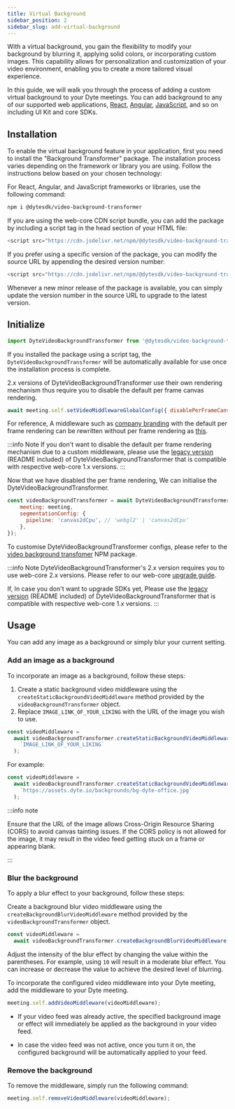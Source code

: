 ```yaml
---
title: Virtual Background
sidebar_position: 2
sidebar_slug: add-virtual-background
---
```


With a virtual background, you gain the flexibility to modify your background by blurring it, applying solid colors, or incorporating custom images. This capability allows for personalization and customization of your video environment, enabling you to create a more tailored visual experience.

In this guide, we will walk you through the process of adding a custom virtual background to your Dyte meetings. You can add background to any of our supported web applications, [React](/react-ui-kit), [Angular](/angular-ui-kit), [JavaScript](/ui-kit), and so on including UI Kit and core SDKs.

## Installation

To enable the virtual background feature in your application, first you need to install the "Background Transformer" package. The installation process varies depending on the framework or library you are using. Follow the instructions below based on your chosen technology:

For React, Angular, and JavaScript frameworks or libraries, use the following command:

```bash
npm i @dytesdk/video-background-transformer
```

If you are using the web-core CDN script bundle, you can add the package by including a script tag in the head section of your HTML file:

```js
<script src="https://cdn.jsdelivr.net/npm/@dytesdk/video-background-transformer/dist/index.iife.js"></script>
```

If you prefer using a specific version of the package, you can modify the source URL by appending the desired version number:

```js
<script src="https://cdn.jsdelivr.net/npm/@dytesdk/video-background-transformer@2.0.3/dist/index.iife.js"></script>
```

Whenever a new minor release of the package is available, you can simply update the version number in the source URL to upgrade to the latest version.

## Initialize

```js
import DyteVideoBackgroundTransformer from '@dytesdk/video-background-transformer';
```

If you installed the package using a script tag, the `DyteVideoBackgroundTransformer` will be automatically available for use once the installation process is complete.

2.x versions of DyteVideoBackgroundTransformer use their own rendering mechanism thus require you to disable the default per frame canvas rendering.

```js
await meeting.self.setVideoMiddlewareGlobalConfig({ disablePerFrameCanvasRendering: true });
```

For reference, A middleware such as [company branding](https://github.com/dyte-in/streams-middleware-samples/blob/main/video/company-branding.js) with the default per frame rendering can be rewritten without per frame rendering as [this](https://github.com/dyte-in/streams-middleware-samples/blob/main/video/middleware-with-per-frame-rendering-disabled/company-branding.js).

:::info Note
If you don't want to disable the default per frame rendering mechanism due to a custom middleware, please use the [legacy version](https://www.npmjs.com/package/@dytesdk/video-background-transformer/v/1.1.8) (README included) of DyteVideoBackgroundTransformer that is compatible with respective web-core 1.x versions.
:::

Now that we have disabled the per frame rendering, We can initialise the DyteVideoBackgroundTransformer.

```js
const videoBackgroundTransformer = await DyteVideoBackgroundTransformer.init({
    meeting: meeting,
    segmentationConfig: {
      pipeline: 'canvas2dCpu', // 'webgl2' | 'canvas2dCpu'
    },
});

```

To customise DyteVideoBackgroundTransformer configs, please refer to the [video background transfomer](https://www.npmjs.com/package/@dytesdk/video-background-transformer?activeTab=readme) NPM package.

:::info Note
DyteVideoBackgroundTransformer's 2.x version requires you to use web-core 2.x versions. Please refer to our web-core [upgrade guide](https://docs.dyte.io/web-core/upgrade).

If, In case you don't want to upgrade SDKs yet, Please use the [legacy version](https://www.npmjs.com/package/@dytesdk/video-background-transformer/v/1.1.8) (README included) of DyteVideoBackgroundTransformer that is compatible with respective web-core 1.x versions.
:::

## Usage

You can add any image as a background or simply blur your current setting.

### Add an image as a background

To incorporate an image as a background, follow these steps:

1. Create a static background video middleware using the `createStaticBackgroundVideoMiddleware` method provided by the `videoBackgroundTransformer` object.
2. Replace `IMAGE_LINK_OF_YOUR_LIKING` with the URL of the image you wish to use.

```js
const videoMiddleware =
  await videoBackgroundTransformer.createStaticBackgroundVideoMiddleware(
    `IMAGE_LINK_OF_YOUR_LIKING`
  );
```

For example:

```js
const videoMiddleware =
  await videoBackgroundTransformer.createStaticBackgroundVideoMiddleware(
    `https://assets.dyte.io/backgrounds/bg-dyte-office.jpg`
  );
```

:::info note

Ensure that the URL of the image allows Cross-Origin Resource Sharing (CORS) to avoid canvas tainting issues. If the CORS policy is not allowed for the image, it may result in the video feed getting stuck on a frame or appearing blank.

:::

### Blur the background

To apply a blur effect to your background, follow these steps:

Create a background blur video middleware using the `createBackgroundBlurVideoMiddleware` method provided by the `videoBackgroundTransformer` object.

```js
const videoMiddleware =
  await videoBackgroundTransformer.createBackgroundBlurVideoMiddleware(10);
```

Adjust the intensity of the blur effect by changing the value within the parentheses. For example, using `10` will result in a moderate blur effect. You can increase or decrease the value to achieve the desired level of blurring.

To incorporate the configured video middleware into your Dyte meeting, add the middleware to your Dyte meeting.

```js
meeting.self.addVideoMiddleware(videoMiddleware);
```

- If your video feed was already active, the specified background image or effect will immediately be applied as the background in your video feed.

- In case the video feed was not active, once you turn it on, the configured background will be automatically applied to your feed.

### Remove the background

To remove the middleware, simply run the following command:

```js
meeting.self.removeVideoMiddleware(videoMiddleware);
```

<head>
  <title>Virtual Background Guide</title>
  <meta name="description" content="Learn how to add virtual backgrounds with Dyte's customization capabilities. Follow our guide for effective customization of virtual backgrounds."/>
</head>
